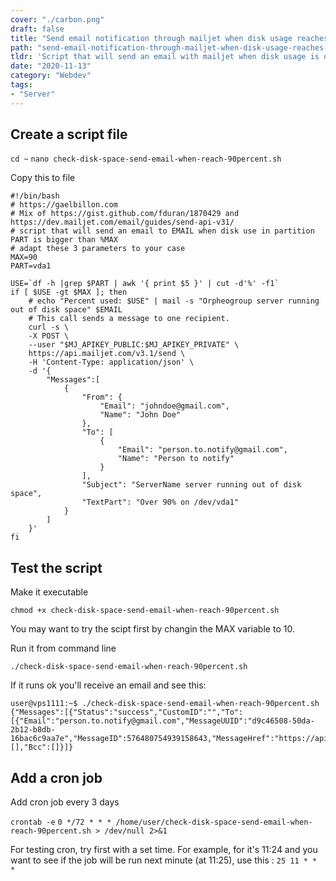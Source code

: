 ---
cover: "./carbon.png"
draft: false
title: "Send email notification through mailjet when disk usage reaches 90 percent"
path: "send-email-notification-through-mailjet-when-disk-usage-reaches-90-percent"
tldr: 'Script that will send an email with mailjet when disk usage is over 90%'
date: "2020-11-13"
category: "Webdev"
tags:
- "Server"
---

## Create a script file

`cd ~`
`nano check-disk-space-send-email-when-reach-90percent.sh`

Copy this to file

```shell
#!/bin/bash
# https://gaelbillon.com
# Mix of https://gist.github.com/fduran/1870429 and https://dev.mailjet.com/email/guides/send-api-v31/
# script that will send an email to EMAIL when disk use in partition PART is bigger than %MAX
# adapt these 3 parameters to your case
MAX=90
PART=vda1

USE=`df -h |grep $PART | awk '{ print $5 }' | cut -d'%' -f1`
if [ $USE -gt $MAX ]; then
    # echo "Percent used: $USE" | mail -s "Orpheogroup server running out of disk space" $EMAIL
    # This call sends a message to one recipient.
    curl -s \
    -X POST \
    --user "$MJ_APIKEY_PUBLIC:$MJ_APIKEY_PRIVATE" \
    https://api.mailjet.com/v3.1/send \
    -H 'Content-Type: application/json' \
    -d '{
        "Messages":[
            {
                "From": {
                    "Email": "johndoe@gmail.com",
                    "Name": "John Doe"
                },
                "To": [
                    {
                        "Email": "person.to.notify@gmail.com",
                        "Name": "Person to notify"
                    }
                ],
                "Subject": "ServerName server running out of disk space",
                "TextPart": "Over 90% on /dev/vda1"
            }
        ]
    }'
fi
```



## Test the script

Make it executable

`chmod +x check-disk-space-send-email-when-reach-90percent.sh`

You may want to try the scipt first by changin the MAX variable to 10.

Run it from command line 

`./check-disk-space-send-email-when-reach-90percent.sh`

If it runs ok you'll receive an email and see this: 

```shell
user@vps1111:~$ ./check-disk-space-send-email-when-reach-90percent.sh
{"Messages":[{"Status":"success","CustomID":"","To":[{"Email":"person.to.notify@gmail.com","MessageUUID":"d9c46508-50da-2b12-b8db-16bac6c9aa7e","MessageID":576480754939158643,"MessageHref":"https://api.mailjet.com/v3/REST/message/576480754939158643"}],"Cc":[],"Bcc":[]}]}
```



## Add a cron job

Add cron job every 3 days

`crontab -e`
`0 */72 * * * /home/user/check-disk-space-send-email-when-reach-90percent.sh > /dev/null 2>&1`

For testing cron, try first with a set time. For example, for it's 11:24 and you want to see if the job will be run next minute (at 11:25), use this : `25 11 * * *`

